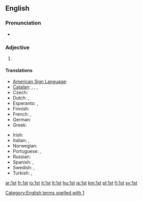 ==English==

===Pronunciation===
* {{audio|en-us-1st.ogg|Audio (US)}}

===Adjective===
{{en-adj|-}}

# {{abbreviation of|first}}

====Translations====
{{trans-top|abbreviation of "first"}}
* [[American Sign Language]]: {{tø|ase|1@Side-PalmForward 1@Side-PalmBack}}
* [[Catalan]]: {{t-|ca|1r|m}}, {{t-|ca|1a|f}}, {{t-|ca|1rs|m|p}}, {{t-|ca|1es|f|p}}
* Czech: {{t-|cs|1.}}
* Dutch: {{t-|nl|1ste}}, {{t-|nl|1e}}
* Esperanto: {{t-|eo|1a}}, {{t-|eo|1-a}}
* Finnish: {{t-|fi|1.}}
* French: {{t+|fr|1er|m}}, {{t+|fr|1re|f}}
* German: {{t+|de|1.}}
* Greek: {{t-|el|1ος}}
{{trans-mid}}
* Irish: {{t-|ga|1ú}}
* Italian: {{t-|it|1º|m}}, {{t-|it|1ª|f}}
* Norwegian: {{t-|no|1.}}
* Portuguese: {{t-|pt|1.º|m}}, {{t-|pt|1.ª|f}}
* Russian: {{t-|ru|1-ый}}
* Spanish: {{t-|es|1º|m}}, {{t-|es|1ª|f}}
* Swedish: {{t+|sv|1:a}}, {{t+|sv|1:e}}
* Turkish: {{t-|tr|1'inci}}, {{t-|tr|1.}}
{{trans-bottom}}

[[Category:English terms spelled with 1]]

[[ar:1st]]
[[fr:1st]]
[[io:1st]]
[[it:1st]]
[[lt:1st]]
[[hu:1st]]
[[ja:1st]]
[[km:1st]]
[[pl:1st]]
[[fi:1st]]
[[sv:1st]]